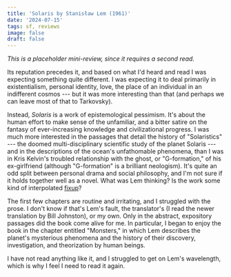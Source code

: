 ```yaml
---
title: 'Solaris by Stanisław Lem (1961)'
date: '2024-07-15'
tags: sf, reviews
image: false
draft: false
---
```


_This is a placeholder mini-review, since it requires a second read._

Its reputation precedes it, and based on what I'd heard and read I was expecting something quite different. I was expecting it to deal primarily in existentialism, personal identity, love, the place of an individual in an indifferent cosmos --- but it was more interesting than that (and perhaps we can leave most of that to Tarkovsky).

Instead, _Solaris_ is a work of epistemological pessimism. It's about the human effort to make sense of the unfamiliar, and a bitter satire on the fantasy of ever-increasing knowledge and civilizational progress. I was much more interested in the passages that detail the history of "Solaristics" --- the doomed multi-disciplinary scientific study of the planet Solaris --- and in the descriptions of the ocean's unfathomable phenomena, than I was in Kris Kelvin's troubled relationship with the ghost, or "G-formation," of his ex-girlfriend (although "G-formation" is a brilliant neologism). It's quite an odd split between personal drama and social philosophy, and I'm not sure if it holds together well as a novel. What was Lem thinking? Is the work some kind of interpolated [fixup](https://en.wikipedia.org/wiki/Fix-up)? 

The first few chapters are routine and irritating, and I struggled with the prose. I don't know if that's Lem's fault, the translator's (I read the newer translation by Bill Johnston), or my own. Only in the abstract, expository passages did the book come alive for me. In particular, I began to enjoy the book in the chapter entitled "Monsters," in which Lem describes the planet's mysterious phenomena and the history of their discovery, investigation, and theorization by human beings.

I have not read anything like it, and I struggled to get on Lem's wavelength, which is why I feel I need to read it again.